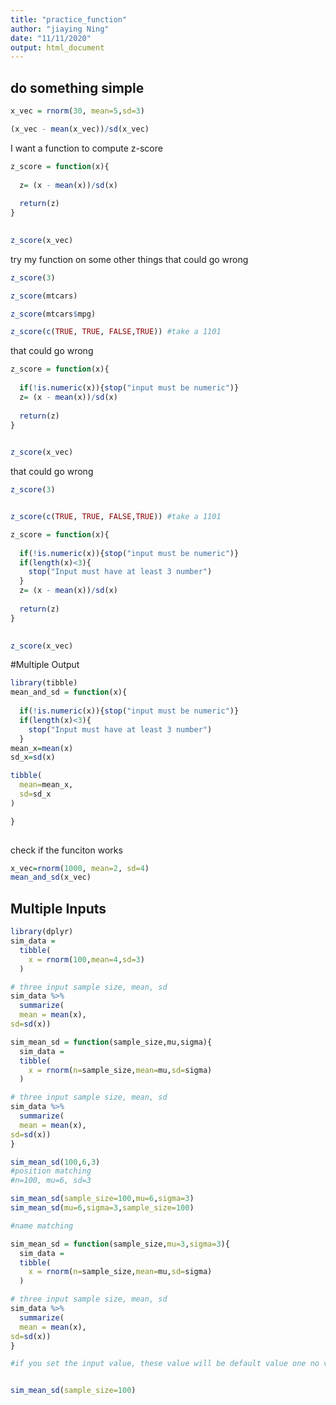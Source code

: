 ```yaml
---
title: "practice_function"
author: "jiaying Ning"
date: "11/11/2020"
output: html_document
---
```


## do something simple 
```r
x_vec = rnorm(30, mean=5,sd=3)

(x_vec - mean(x_vec))/sd(x_vec)
```

I want a function to compute z-score
```r
 
z_score = function(x){
  
  z= (x - mean(x))/sd(x)
  
  return(z)
}
  

z_score(x_vec)

```


try my function on some other things
that could go wrong
```r
z_score(3)

z_score(mtcars)

z_score(mtcars$mpg)

z_score(c(TRUE, TRUE, FALSE,TRUE)) #take a 1101

```

that could go wrong

```r
z_score = function(x){
  
  if(!is.numeric(x)){stop("input must be numeric")}
  z= (x - mean(x))/sd(x)
  
  return(z)
}
  

z_score(x_vec)
```

that could go wrong

```r
z_score(3)


z_score(c(TRUE, TRUE, FALSE,TRUE)) #take a 1101
```
```r
z_score = function(x){
  
  if(!is.numeric(x)){stop("input must be numeric")}
  if(length(x)<3){
    stop("Input must have at least 3 number")
  }
  z= (x - mean(x))/sd(x)
  
  return(z)
}
  

z_score(x_vec)
```


#Multiple Output
```r
library(tibble)
mean_and_sd = function(x){
  
  if(!is.numeric(x)){stop("input must be numeric")}
  if(length(x)<3){
    stop("Input must have at least 3 number")
  }
mean_x=mean(x)
sd_x=sd(x)

tibble(
  mean=mean_x,
  sd=sd_x
)

}
  
```

check if the funciton works

```r
x_vec=rnorm(1000, mean=2, sd=4)
mean_and_sd(x_vec)
```

## Multiple Inputs

```r
library(dplyr)
sim_data = 
  tibble(
    x = rnorm(100,mean=4,sd=3)
  )

# three input sample size, mean, sd
sim_data %>%
  summarize(
  mean = mean(x),
sd=sd(x))

```

```r
sim_mean_sd = function(sample_size,mu,sigma){
  sim_data = 
  tibble(
    x = rnorm(n=sample_size,mean=mu,sd=sigma)
  )

# three input sample size, mean, sd
sim_data %>%
  summarize(
  mean = mean(x),
sd=sd(x))
}
```

```r
sim_mean_sd(100,6,3)
#position matching
#n=100, mu=6, sd=3
```




```r
sim_mean_sd(sample_size=100,mu=6,sigma=3)
sim_mean_sd(mu=6,sigma=3,sample_size=100)

#name matching
```
```r
sim_mean_sd = function(sample_size,mu=3,sigma=3){
  sim_data = 
  tibble(
    x = rnorm(n=sample_size,mean=mu,sd=sigma)
  )

# three input sample size, mean, sd
sim_data %>%
  summarize(
  mean = mean(x),
sd=sd(x))
}

#if you set the input value, these value will be default value one no value is put in. But if you put in other value, it will be overwritten


sim_mean_sd(sample_size=100)
```


```r

```

